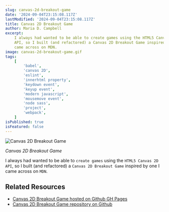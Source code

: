 ```yaml
---
slug: canvas-2d-breakout-game
date: '2024-09-04T23:15:08.117Z'
lastModified: '2024-09-04T23:15:08.117Z'
title: Canvas 2D Breakout Game
author: Maria D. Campbell
excerpt:
    I always had wanted to be able to create games using the HTML5 Canvas 2D
    API, so I built (and refactored) a Canvas 2D Breakout Game inspired by one I
    came across on MDN.
image: canvas-2d-breakout-game.gif
tags:
    [
        'babel',
        'canvas 2D',
        'eslint',
        'innerhtml property',
        'keydown event',
        'keyup event',
        'modern javascript',
        'mousemove event',
        'node sass',
        'project',
        'webpack',
    ]
isPublished: true
isFeatured: false
---
```


![Canvas 2D Breakout Game](canvas-2d-breakout-game.gif)

_Canvas 2D Breakout Game_

I always had wanted to be able to `create games` using the
`HTML5 Canvas 2D API`, so I built (and refactored) a `Canvas 2D Breakout Game`
inspired by one I came across on `MDN`.

## Related Resources

-   [Canvas 2D Breakout Game hosted on Github GH Pages](https://interglobalmedia.github.io/2d-breakout-game-mdn/)
-   [Canvas 2D Breakout Game repository on Github](https://github.com/interglobalmedia/2d-breakout-game-mdn)
